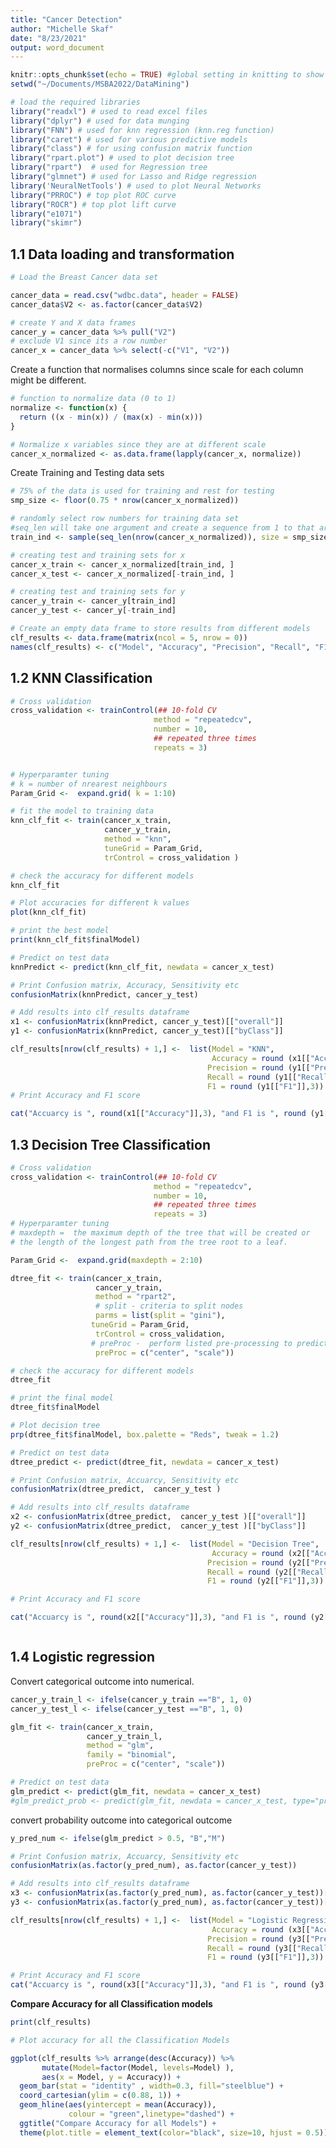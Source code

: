 ```yaml
---
title: "Cancer Detection"
author: "Michelle Skaf"
date: "8/23/2021"
output: word_document
---
```


```r
knitr::opts_chunk$set(echo = TRUE) #global setting in knitting to show code all through the knitting 
setwd("~/Documents/MSBA2022/DataMining")
```


```r
# load the required libraries
library("readxl") # used to read excel files
library("dplyr") # used for data munging 
library("FNN") # used for knn regression (knn.reg function)
library("caret") # used for various predictive models
library("class") # for using confusion matrix function
library("rpart.plot") # used to plot decision tree
library("rpart")  # used for Regression tree
library("glmnet") # used for Lasso and Ridge regression
library('NeuralNetTools') # used to plot Neural Networks
library("PRROC") # top plot ROC curve
library("ROCR") # top plot lift curve
library("e1071")
library("skimr")
```


## 1.1 Data loading and transformation

```r
# Load the Breast Cancer data set

cancer_data = read.csv("wdbc.data", header = FALSE)
cancer_data$V2 <- as.factor(cancer_data$V2)

# create Y and X data frames
cancer_y = cancer_data %>% pull("V2")
# exclude V1 since its a row number
cancer_x = cancer_data %>% select(-c("V1", "V2"))
```

Create a function that normalises columns since scale for each column might be different.

```r
# function to normalize data (0 to 1)
normalize <- function(x) {
  return ((x - min(x)) / (max(x) - min(x)))
}
```

```r
# Normalize x variables since they are at different scale
cancer_x_normalized <- as.data.frame(lapply(cancer_x, normalize))
```

Create Training and Testing data sets

```r
# 75% of the data is used for training and rest for testing
smp_size <- floor(0.75 * nrow(cancer_x_normalized))

# randomly select row numbers for training data set
#seq_len will take one argument and create a sequence from 1 to that argument
train_ind <- sample(seq_len(nrow(cancer_x_normalized)), size = smp_size)

# creating test and training sets for x
cancer_x_train <- cancer_x_normalized[train_ind, ]
cancer_x_test <- cancer_x_normalized[-train_ind, ]

# creating test and training sets for y
cancer_y_train <- cancer_y[train_ind]
cancer_y_test <- cancer_y[-train_ind]

# Create an empty data frame to store results from different models
clf_results <- data.frame(matrix(ncol = 5, nrow = 0))
names(clf_results) <- c("Model", "Accuracy", "Precision", "Recall", "F1")

```


## 1.2 KNN Classification

```r

# Cross validation 
cross_validation <- trainControl(## 10-fold CV
                                method = "repeatedcv",
                                number = 10,
                                ## repeated three times
                                repeats = 3)


# Hyperparamter tuning
# k = number of nrearest neighbours
Param_Grid <-  expand.grid( k = 1:10)

# fit the model to training data
knn_clf_fit <- train(cancer_x_train,
                     cancer_y_train, 
                     method = "knn",
                     tuneGrid = Param_Grid,
                     trControl = cross_validation )

# check the accuracy for different models
knn_clf_fit

```

```r
# Plot accuracies for different k values
plot(knn_clf_fit)

# print the best model
print(knn_clf_fit$finalModel)
```

```r
# Predict on test data
knnPredict <- predict(knn_clf_fit, newdata = cancer_x_test) 

```


```r
# Print Confusion matrix, Accuracy, Sensitivity etc 
confusionMatrix(knnPredict, cancer_y_test)

# Add results into clf_results dataframe
x1 <- confusionMatrix(knnPredict, cancer_y_test)[["overall"]]
y1 <- confusionMatrix(knnPredict, cancer_y_test)[["byClass"]]

clf_results[nrow(clf_results) + 1,] <-  list(Model = "KNN", 
                                             Accuracy = round (x1[["Accuracy"]],3), 
                                            Precision = round (y1[["Precision"]],3), 
                                            Recall = round (y1[["Recall"]],3), 
                                            F1 = round (y1[["F1"]],3))
# Print Accuracy and F1 score

cat("Accuarcy is ", round(x1[["Accuracy"]],3), "and F1 is ", round (y1[["F1"]],3)  )


```


## 1.3 Decision Tree Classification 

```r

# Cross validation
cross_validation <- trainControl(## 10-fold CV
                                method = "repeatedcv",
                                number = 10,
                                ## repeated three times
                                repeats = 3)
# Hyperparamter tuning
# maxdepth =  the maximum depth of the tree that will be created or
# the length of the longest path from the tree root to a leaf.

Param_Grid <-  expand.grid(maxdepth = 2:10)

dtree_fit <- train(cancer_x_train,
                   cancer_y_train, 
                   method = "rpart2",
                   # split - criteria to split nodes
                   parms = list(split = "gini"),
                  tuneGrid = Param_Grid,
                   trControl = cross_validation,
                  # preProc -  perform listed pre-processing to predictor dataframe
                   preProc = c("center", "scale"))

# check the accuracy for different models
dtree_fit
```


```r
# print the final model
dtree_fit$finalModel
```

```r
# Plot decision tree
prp(dtree_fit$finalModel, box.palette = "Reds", tweak = 1.2)
```


```r
# Predict on test data
dtree_predict <- predict(dtree_fit, newdata = cancer_x_test)
```

```r
# Print Confusion matrix, Accuarcy, Sensitivity etc 
confusionMatrix(dtree_predict,  cancer_y_test )

# Add results into clf_results dataframe
x2 <- confusionMatrix(dtree_predict,  cancer_y_test )[["overall"]]
y2 <- confusionMatrix(dtree_predict,  cancer_y_test )[["byClass"]]

clf_results[nrow(clf_results) + 1,] <-  list(Model = "Decision Tree", 
                                             Accuracy = round (x2[["Accuracy"]],3), 
                                            Precision = round (y2[["Precision"]],3), 
                                            Recall = round (y2[["Recall"]],3), 
                                            F1 = round (y2[["F1"]],3))

# Print Accuracy and F1 score

cat("Accuarcy is ", round(x2[["Accuracy"]],3), "and F1 is ", round (y2[["F1"]],3)  )



```

## 1.4 Logistic regression

Convert categorical outcome into numerical. 

```r
cancer_y_train_l <- ifelse(cancer_y_train =="B", 1, 0)
cancer_y_test_l <- ifelse(cancer_y_test =="B", 1, 0)
```

```r
glm_fit <- train(cancer_x_train,
                 cancer_y_train_l, 
                 method = "glm",
                 family = "binomial",
                 preProc = c("center", "scale"))
```

```r
# Predict on test data
glm_predict <- predict(glm_fit, newdata = cancer_x_test)
#glm_predict_prob <- predict(glm_fit, newdata = cancer_x_test, type="prob")

```

convert probability outcome into categorical outcome 
```r
y_pred_num <- ifelse(glm_predict > 0.5, "B","M")
```

```r
# Print Confusion matrix, Accuarcy, Sensitivity etc 
confusionMatrix(as.factor(y_pred_num), as.factor(cancer_y_test))

# Add results into clf_results dataframe
x3 <- confusionMatrix(as.factor(y_pred_num), as.factor(cancer_y_test))[["overall"]]
y3 <- confusionMatrix(as.factor(y_pred_num), as.factor(cancer_y_test))[["byClass"]]

clf_results[nrow(clf_results) + 1,] <-  list(Model = "Logistic Regression", 
                                             Accuracy = round (x3[["Accuracy"]],3), 
                                            Precision = round (y3[["Precision"]],3), 
                                            Recall = round (y3[["Recall"]],3), 
                                            F1 = round (y3[["F1"]],3))

# Print Accuracy and F1 score
cat("Accuarcy is ", round(x3[["Accuracy"]],3), "and F1 is ", round (y3[["F1"]],3)  )


```


**Compare Accuracy for all Classification models **

```r

print(clf_results)

# Plot accuracy for all the Classification Models

ggplot(clf_results %>% arrange(desc(Accuracy)) %>%
       mutate(Model=factor(Model, levels=Model) ), 
       aes(x = Model, y = Accuracy)) +
  geom_bar(stat = "identity" , width=0.3, fill="steelblue") + 
  coord_cartesian(ylim = c(0.88, 1)) +
  geom_hline(aes(yintercept = mean(Accuracy)),
             colour = "green",linetype="dashed") +
  ggtitle("Compare Accuracy for all Models") +
  theme(plot.title = element_text(color="black", size=10, hjust = 0.5))


```
